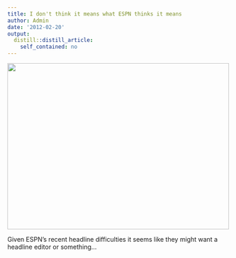 ```yaml
---
title: I don't think it means what ESPN thinks it means
author: Admin
date: '2012-02-20'
output:
  distill::distill_article:
    self_contained: no
---
```


<img height="375" src="http://biostat.jhsph.edu/~jleek/espn.png" width="500" />

Given ESPN&#8217;s recent headline difficulties it seems like they might want a headline editor or something&#8230;
